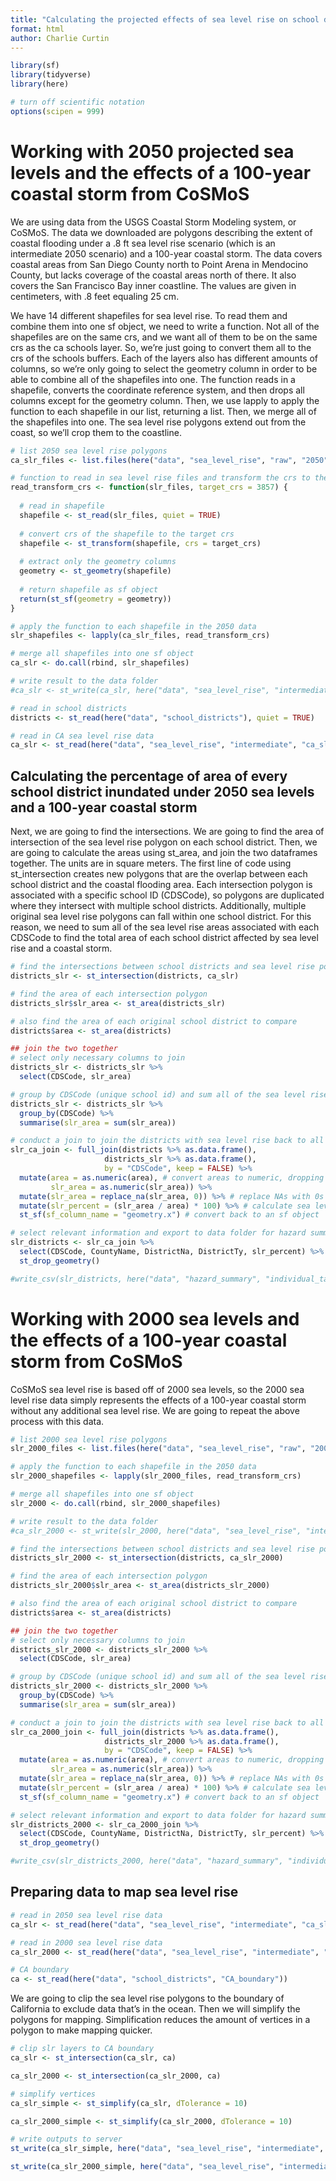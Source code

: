 ```yaml
---
title: "Calculating the projected effects of sea level rise on school districts"
format: html
author: Charlie Curtin
---
```


```r
library(sf)
library(tidyverse)
library(here)

# turn off scientific notation
options(scipen = 999)
```

# Working with 2050 projected sea levels and the effects of a 100-year coastal storm from CoSMoS

We are using data from the USGS Coastal Storm Modeling system, or CoSMoS. The data we downloaded are polygons describing the extent of coastal flooding under a .8 ft sea level rise scenario (which is an intermediate 2050 scenario) and a 100-year coastal storm. The data covers coastal areas from San Diego County north to Point Arena in Mendocino County, but lacks coverage of the coastal areas north of there. It also covers the San Francisco Bay inner coastline. The values are given in centimeters, with .8 feet equaling 25 cm. 

We have 14 different shapefiles for sea level rise. To read them and combine them into one sf object, we need to write a function. Not all of the shapefiles are on the same crs, and we want all of them to be on the same crs as the ca schools layer. So, we're just going to convert them all to the crs of the schools buffers. Each of the layers also has different amounts of columns, so we're only going to select the geometry column in order to be able to combine all of the shapefiles into one. The function reads in a shapefile, converts the coordinate reference system, and then drops all columns except for the geometry column. Then, we use lapply to apply the function to each shapefile in our list, returning a list. Then, we merge all of the shapefiles into one. The sea level rise polygons extend out from the coast, so we'll crop them to the coastline.

```r
# list 2050 sea level rise polygons
ca_slr_files <- list.files(here("data", "sea_level_rise", "raw", "2050"), pattern = "*.shp", full.names = TRUE)

# function to read in sea level rise files and transform the crs to the crs of the school districts
read_transform_crs <- function(slr_files, target_crs = 3857) {
  
  # read in shapefile
  shapefile <- st_read(slr_files, quiet = TRUE)
  
  # convert crs of the shapefile to the target crs
  shapefile <- st_transform(shapefile, crs = target_crs)
  
  # extract only the geometry columns
  geometry <- st_geometry(shapefile)
  
  # return shapefile as sf object
  return(st_sf(geometry = geometry))
}

# apply the function to each shapefile in the 2050 data
slr_shapefiles <- lapply(ca_slr_files, read_transform_crs)

# merge all shapefiles into one sf object
ca_slr <- do.call(rbind, slr_shapefiles)

# write result to the data folder
#ca_slr <- st_write(ca_slr, here("data", "sea_level_rise", "intermediate", "ca_slr.shp"))
```

```r
# read in school districts
districts <- st_read(here("data", "school_districts"), quiet = TRUE)

# read in CA sea level rise data
ca_slr <- st_read(here("data", "sea_level_rise", "intermediate", "ca_slr.shp"))
```

## Calculating the percentage of area of every school district inundated under 2050 sea levels and a 100-year coastal storm

Next, we are going to find the intersections. We are going to find the area of intersection of the sea level rise polygon on each school district. Then, we are going to calculate the areas using st_area, and join the two dataframes together. The units are in square meters. The first line of code using st_intersection creates new polygons that are the overlap between each school district and the coastal flooding area. Each intersection polygon is associated with a specific school ID (CDSCode), so polygons are duplicated where they intersect with multiple school districts. Additionally, multiple original sea level rise polygons can fall within one school district. For this reason, we need to sum all of the sea level rise areas associated with each CDSCode to find the total area of each school district affected by sea level rise and a coastal storm.

```r
# find the intersections between school districts and sea level rise polygons
districts_slr <- st_intersection(districts, ca_slr)

# find the area of each intersection polygon
districts_slr$slr_area <- st_area(districts_slr)

# also find the area of each original school district to compare
districts$area <- st_area(districts)

## join the two together
# select only necessary columns to join
districts_slr <- districts_slr %>% 
  select(CDSCode, slr_area)

# group by CDSCode (unique school id) and sum all of the sea level rise areas
districts_slr <- districts_slr %>% 
  group_by(CDSCode) %>% 
  summarise(slr_area = sum(slr_area))

# conduct a join to join the districts with sea level rise back to all of the school districts, converting the sf objects into dataframes
slr_ca_join <- full_join(districts %>% as.data.frame(), 
                     districts_slr %>% as.data.frame(), 
                     by = "CDSCode", keep = FALSE) %>% 
  mutate(area = as.numeric(area), # convert areas to numeric, dropping the units
         slr_area = as.numeric(slr_area)) %>% 
  mutate(slr_area = replace_na(slr_area, 0)) %>% # replace NAs with 0s
  mutate(slr_percent = (slr_area / area) * 100) %>% # calculate sea level rise inundation percentage
  st_sf(sf_column_name = "geometry.x") # convert back to an sf object

# select relevant information and export to data folder for hazard summary calculation
slr_districts <- slr_ca_join %>% 
  select(CDSCode, CountyName, DistrictNa, DistrictTy, slr_percent) %>% 
  st_drop_geometry()

#write_csv(slr_districts, here("data", "hazard_summary", "individual_tables", "districts_slr.csv"))
```

# Working with 2000 sea levels and the effects of a 100-year coastal storm from CoSMoS

CoSMoS sea level rise is based off of 2000 sea levels, so the 2000 sea level rise data simply represents the effects of a 100-year coastal storm without any additional sea level rise. We are going to repeat the above process with this data.

```r
# list 2000 sea level rise polygons
slr_2000_files <- list.files(here("data", "sea_level_rise", "raw", "2000"), pattern = "*.shp", full.names = TRUE)

# apply the function to each shapefile in the 2050 data
slr_2000_shapefiles <- lapply(slr_2000_files, read_transform_crs)

# merge all shapefiles into one sf object
slr_2000 <- do.call(rbind, slr_2000_shapefiles)

# write result to the data folder
#ca_slr_2000 <- st_write(slr_2000, here("data", "sea_level_rise", "intermediate", "ca_slr_2000.shp"))
```

```r
# find the intersections between school districts and sea level rise polygons
districts_slr_2000 <- st_intersection(districts, ca_slr_2000)

# find the area of each intersection polygon
districts_slr_2000$slr_area <- st_area(districts_slr_2000)

# also find the area of each original school district to compare
districts$area <- st_area(districts)

## join the two together
# select only necessary columns to join
districts_slr_2000 <- districts_slr_2000 %>% 
  select(CDSCode, slr_area)

# group by CDSCode (unique school id) and sum all of the sea level rise areas
districts_slr_2000 <- districts_slr_2000 %>% 
  group_by(CDSCode) %>% 
  summarise(slr_area = sum(slr_area))

# conduct a join to join the districts with sea level rise back to all of the school districts, converting the sf objects into dataframes
slr_ca_2000_join <- full_join(districts %>% as.data.frame(), 
                     districts_slr_2000 %>% as.data.frame(), 
                     by = "CDSCode", keep = FALSE) %>% 
  mutate(area = as.numeric(area), # convert areas to numeric, dropping the units
         slr_area = as.numeric(slr_area)) %>% 
  mutate(slr_area = replace_na(slr_area, 0)) %>% # replace NAs with 0s
  mutate(slr_percent = (slr_area / area) * 100) %>% # calculate sea level rise inundation percentage
  st_sf(sf_column_name = "geometry.x") # convert back to an sf object

# select relevant information and export to data folder for hazard summary calculation
slr_districts_2000 <- slr_ca_2000_join %>% 
  select(CDSCode, CountyName, DistrictNa, DistrictTy, slr_percent) %>% 
  st_drop_geometry()

#write_csv(slr_districts_2000, here("data", "hazard_summary", "individual_tables", "districts_slr_2000.csv"))
```

## Preparing data to map sea level rise

```r
# read in 2050 sea level rise data
ca_slr <- st_read(here("data", "sea_level_rise", "intermediate", "ca_slr.shp"))

# read in 2000 sea level rise data
ca_slr_2000 <- st_read(here("data", "sea_level_rise", "intermediate", "ca_slr_2000.shp"))

# CA boundary
ca <- st_read(here("data", "school_districts", "CA_boundary"))
```

We are going to clip the sea level rise polygons to the boundary of California to exclude data that's in the ocean. Then we will simplify the polygons for mapping. Simplification reduces the amount of vertices in a polygon to make mapping quicker.

```r
# clip slr layers to CA boundary
ca_slr <- st_intersection(ca_slr, ca)

ca_slr_2000 <- st_intersection(ca_slr_2000, ca)

# simplify vertices
ca_slr_simple <- st_simplify(ca_slr, dTolerance = 10)

ca_slr_2000_simple <- st_simplify(ca_slr_2000, dTolerance = 10)

# write outputs to server
st_write(ca_slr_simple, here("data", "sea_level_rise", "intermediate", "ca_slr_simple.shp"))

st_write(ca_slr_2000_simple, here("data", "sea_level_rise", "intermediate", "ca_slr_2000_simple.shp"))
```

